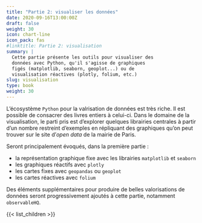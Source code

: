 ```yaml
---
title: "Partie 2: visualiser les données"
date: 2020-09-16T13:00:00Z
draft: false
weight: 30
icon: chart-line
icon_pack: fas
#linktitle: Partie 2: visualisation
summary: |
  Cette partie présente les outils pour visualiser des
  données avec Python, qu'il s'agisse de graphiques
  figés (matplotlib, seaborn, geoplot...) ou de
  visualisation réactives (plotly, folium, etc.)
slug: visualisation
type: book
weight: 30
---
```




L'écosystème `Python` pour la valrisation de données est très riche. Il est
possible de consacrer des livres entiers à celui-ci. 
Dans le domaine de la visualisation, le parti pris est d'explorer quelques
librairies centrales à partir d'un nombre restreint d'exemples en
répliquant des graphiques qu'on peut trouver sur le site d'*open data* de la 
mairie de Paris. 

Seront principalement évoqués, dans la première partie :

* la représentation graphique fixe avec les librairies `matplotlib` et `seaborn`
* les graphiques réactifs avec `plotly`
* les cartes fixes avec `geopandas` ou `geoplot`
* les cartes réactives avec `folium`

Des éléments supplémentaires pour produire de belles
valorisations de données seront progressivement 
ajoutés à cette partie, notamment `observableHQ`.

{{< list_children >}}

